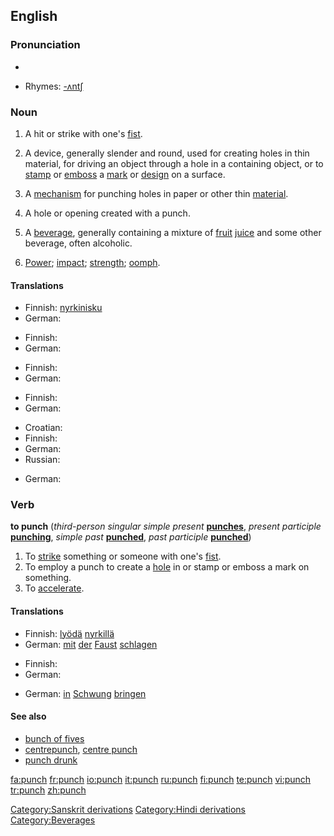 ==English==
{{wikipedia}}
===Pronunciation===
*{{audio|en-us-punch.ogg|Audio (US)}}

*Rhymes: [[Rhymes:English:-ʌntʃ|-ʌntʃ]]

===Noun===
{{en-noun|punches|-}}

# {{countable}} A hit or strike with one's [[fist]].
# {{countable}} A device, generally slender and round, used for creating holes in thin material, for driving an object through a hole in a containing object, or to [[stamp]] or [[emboss]] a [[mark]] or [[design]] on a surface.
# {{countable}} A [[mechanism]] for punching holes in paper or other thin [[material]].
# {{countable}} A hole or opening created with a punch.
# {{uncountable}} A [[beverage]], generally containing a mixture of [[fruit]] [[juice]] and some other beverage, often alcoholic.
# {{uncountable}} [[power|Power]]; [[impact]]; [[strength]]; [[oomph]].

====Translations====
{{trans-top|hit or strike with one's fist}}
* Finnish: [[nyrkinisku]]
* German: {{t-|de|Faustschlag|m}}
{{trans-mid}}
{{trans-bottom}}

{{trans-top|device for creating holes in thin material}}
* Finnish: {{t|fi|rei'ittäjä}}
* German: {{t-|de|Lochzange|f}}
{{trans-mid}}
{{trans-bottom}}

{{trans-top|mechanism for punching holes in paper}}
* Finnish: {{t-|fi|rei'itin}}
* German: {{t-|de|Locher|m}}
{{trans-mid}}
{{trans-bottom}}

{{trans-top|hole or opening created with a punch}}
* Finnish: {{t+|fi|reikä}}
* German: {{t-|de|Lochung|f}}
{{trans-mid}}
{{trans-bottom}}

{{trans-top|beverage}}
* Croatian: {{t-|hr|punč|m}}
* Finnish: {{t-|fi|booli}}
* German: {{t-|de|Punsch|m}}
* Russian: {{t|ru|пунш|m|sc=Cyrl}}
{{trans-mid}}
{{trans-bottom}}

{{trans-top|power; impact; strength; oomph}}
* German: {{t+|de|Schwung|m}}
{{trans-mid}}
{{trans-bottom}}

===Verb===
'''to punch''' (''third-person singular simple present'' '''[[punches]]''', ''present participle'' '''[[punching]]''', ''simple past'' '''[[punched]]''', ''past participle'' '''[[punched]]''')
#To [[strike]] something or someone with one's [[fist]].
#To employ a punch to create a [[hole]] in or stamp or emboss a mark on something.
#To [[accelerate]].

====Translations====
{{trans-top|To strike something or someone with one's fist}}
* Finnish: [[lyödä]] [[nyrkillä]]
* German: [[mit]] [[der]] [[Faust]] [[schlagen]]
{{trans-mid}}
{{trans-bottom}}

{{trans-top|To employ a punch to create a hole}}
* Finnish: {{t+|fi|rei'ittää}}
* German: {{t-|de|lochen}}
{{trans-mid}}
{{trans-bottom}}

{{trans-top|To accelerate}}
* German: [[in]] [[Schwung]] [[bringen]]
{{trans-mid}}
{{trans-bottom}}

[[Category:Sanskrit derivations]]
[[Category:Hindi derivations]]
[[Category:Beverages]]

====See also====
*[[bunch of fives]]
*[[centrepunch]], [[centre punch]]
*[[punch drunk]]

[[fa:punch]]
[[fr:punch]]
[[io:punch]]
[[it:punch]]
[[ru:punch]]
[[fi:punch]]
[[te:punch]]
[[vi:punch]]
[[tr:punch]]
[[zh:punch]]